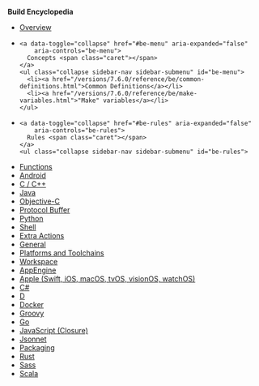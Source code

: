 
**Build Encyclopedia**

<ul class="sidebar-nav">
  <li><a href="/versions/7.6.0/reference/be/overview.html">Overview</a></li>

  <li>

    <a data-toggle="collapse" href="#be-menu" aria-expanded="false"
        aria-controls="be-menu">
      Concepts <span class="caret"></span>
    </a>
    <ul class="collapse sidebar-nav sidebar-submenu" id="be-menu">
      <li><a href="/versions/7.6.0/reference/be/common-definitions.html">Common Definitions</a></li>
      <li><a href="/versions/7.6.0/reference/be/make-variables.html">"Make" variables</a></li>
    </ul>
  </li>

  <li>

    <a data-toggle="collapse" href="#be-rules" aria-expanded="false"
        aria-controls="be-rules">
      Rules <span class="caret"></span>
    </a>
    <ul class="collapse sidebar-nav sidebar-submenu" id="be-rules">
  <li><a href="/versions/7.6.0/reference/be/functions.html">Functions</a></li>
    <li><a href="/versions/7.6.0/reference/be/android.html">Android</a></li>
      <li><a href="/versions/7.6.0/reference/be/c-cpp.html">C / C++</a></li>
      <li><a href="/versions/7.6.0/reference/be/java.html">Java</a></li>
      <li><a href="/versions/7.6.0/reference/be/objective-c.html">Objective-C</a></li>
      <li><a href="/versions/7.6.0/reference/be/protocol-buffer.html">Protocol Buffer</a></li>
      <li><a href="/versions/7.6.0/reference/be/python.html">Python</a></li>
      <li><a href="/versions/7.6.0/reference/be/shell.html">Shell</a></li>
      <li><a href="/versions/7.6.0/reference/be/extra-actions.html">Extra Actions</a></li>
      <li><a href="/versions/7.6.0/reference/be/general.html">General</a></li>
      <li><a href="/versions/7.6.0/reference/be/platforms-and-toolchains.html">Platforms and Toolchains</a></li>
      <li><a href="/versions/7.6.0/reference/be/workspace.html">Workspace</a></li>

  <li><a href="https://github.com/bazelbuild/rules_appengine" target="_blank" rel="noopener">AppEngine</a></li>
  <li><a href="https://github.com/bazelbuild/rules_apple" target="_blank" rel="noopener">Apple (Swift, iOS, macOS, tvOS, visionOS, watchOS)</a></li>
  <li><a href="https://github.com/bazelbuild/rules_dotnet" target="_blank" rel="noopener">C#</a></li>
  <li><a href="https://github.com/bazelbuild/rules_d" target="_blank" rel="noopener">D</a></li>
  <li><a href="https://github.com/bazelbuild/rules_docker" target="_blank" rel="noopener">Docker</a></li>
  <li><a href="https://github.com/bazelbuild/rules_groovy" target="_blank" rel="noopener">Groovy</a></li>
  <li><a href="https://github.com/bazelbuild/rules_go" target="_blank" rel="noopener">Go</a></li>
  <li><a href="https://github.com/bazelbuild/rules_closure" target="_blank" rel="noopener">JavaScript (Closure)</a></li>
  <li><a href="https://github.com/bazelbuild/rules_jsonnet" target="_blank" rel="noopener">Jsonnet</a></li>
  <li><a href="/versions/7.6.0/reference/be/pkg.html">Packaging</a></li>
  <li><a href="https://github.com/bazelbuild/rules_rust" target="_blank" rel="noopener">Rust</a></li>
  <li><a href="https://github.com/bazelbuild/rules_sass" target="_blank" rel="noopener">Sass</a></li>
  <li><a href="https://github.com/bazelbuild/rules_scala" target="_blank" rel="noopener">Scala</a></li>
  </ul>
  </li>

</ul>
